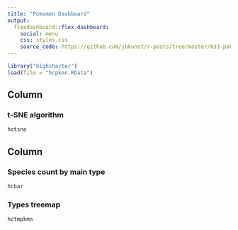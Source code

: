 ---
title: "Pokemon Dashboard"
output: 
  flexdashboard::flex_dashboard:
    social: menu
    css: styles.css
    source_code: https://github.com/jbkunst/r-posts/tree/master/033-pokemon
---


```{r setup, include=FALSE}
library("highcharter")
load(file = "hcpkmn.RData")
```

    
Column {data-width=600}
-------------------------------------
    
### t-SNE algorithm
    
```{r}
hctsne
```
   
Column {data-width=400}
-------------------------------------
   
### Species count by main type

```{r}
hcbar
```   
 
### Types treemap
    
```{r}
hctmpkmn
```